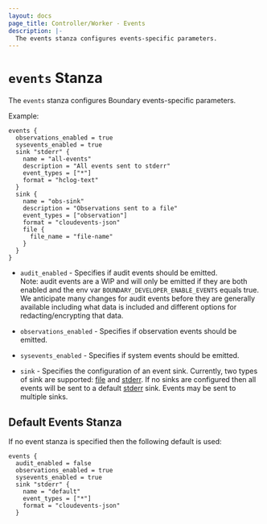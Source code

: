 ```yaml
---
layout: docs
page_title: Controller/Worker - Events
description: |-
  The events stanza configures events-specific parameters.
---
```


# `events` Stanza

The `events` stanza configures Boundary events-specific parameters.

Example:

```hcl
events {
  observations_enabled = true
  sysevents_enabled = true
  sink "stderr" {
    name = "all-events"
    description = "All events sent to stderr"
    event_types = ["*"]
    format = "hclog-text"
  }
  sink {
    name = "obs-sink"
    description = "Observations sent to a file"
    event_types = ["observation"]
    format = "cloudevents-json"
    file {
      file_name = "file-name"
    }
  }
}
```

- `audit_enabled` - Specifies if audit events should be emitted.  
  Note: audit events are a WIP and will only be emitted if they are both enabled and the env var `BOUNDARY_DEVELOPER_ENABLE_EVENTS` equals true. We anticipate many changes for audit events before they are generally available including what data is included and different options for redacting/encrypting that data.

- `observations_enabled` - Specifies if observation events should be emitted.

- `sysevents_enabled` - Specifies if system events should be emitted.

- `sink` - Specifies the configuration of an event sink. Currently, two types of
  sink are supported: [file](/docs/configuration/events/file) and [stderr](/docs/configuration/events/stderr). If no sinks are configured then all
  events will be sent to a default [stderr](/docs/configuration/events/stderr) sink. Events may be sent to multiple
  sinks.

## Default Events Stanza

If no event stanza is specified then the following default is used:

```hcl
events {
  audit_enabled = false
  observations_enabled = true
  sysevents_enabled = true
  sink "stderr" {
    name = "default"
    event_types = ["*"]
    format = "cloudevents-json"
  }
```
